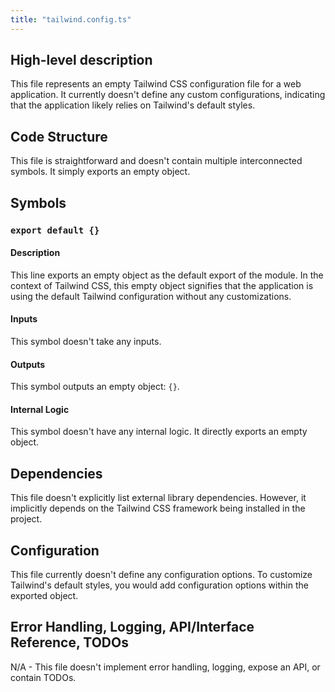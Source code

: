 ```yaml
---
title: "tailwind.config.ts"
---
```


## High-level description
This file represents an empty Tailwind CSS configuration file for a web application. It currently doesn't define any custom configurations, indicating that the application likely relies on Tailwind's default styles.

## Code Structure
This file is straightforward and doesn't contain multiple interconnected symbols. It simply exports an empty object.

## Symbols
### `export default {}`
#### Description
This line exports an empty object as the default export of the module. In the context of Tailwind CSS, this empty object signifies that the application is using the default Tailwind configuration without any customizations.

#### Inputs
This symbol doesn't take any inputs.

#### Outputs
This symbol outputs an empty object: `{}`.

#### Internal Logic
This symbol doesn't have any internal logic. It directly exports an empty object.

## Dependencies
This file doesn't explicitly list external library dependencies. However, it implicitly depends on the Tailwind CSS framework being installed in the project.

## Configuration
This file currently doesn't define any configuration options. To customize Tailwind's default styles, you would add configuration options within the exported object.

## Error Handling, Logging, API/Interface Reference, TODOs
N/A - This file doesn't implement error handling, logging, expose an API, or contain TODOs.
